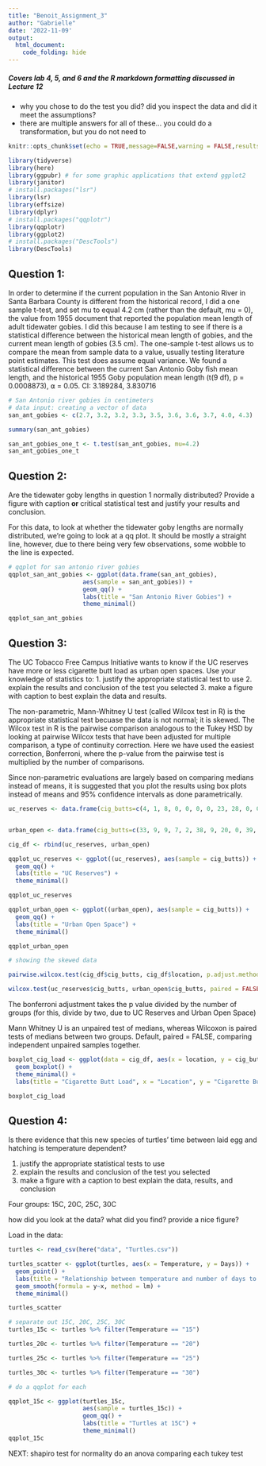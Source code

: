 ```yaml
---
title: "Benoit_Assignment_3"
author: "Gabrielle"
date: '2022-11-09'
output: 
  html_document:
    code_folding: hide
---
```


##### Covers lab 4, 5, and 6 and the R markdown formatting discussed in Lecture 12

- why you chose to do the test you did? did you inspect the data and did it meet the assumptions?
- there are multiple answers for all of these... you could do a transformation, but you do not need to

```r
knitr::opts_chunk$set(echo = TRUE,message=FALSE,warning = FALSE,results=FALSE)

library(tidyverse)
library(here)
library(ggpubr) # for some graphic applications that extend ggplot2
library(janitor)
# install.packages("lsr")
library(lsr)
library(effsize)
library(dplyr)
# install.packages("qqplotr")
library(qqplotr)
library(ggplot2)
# install.packages("DescTools")
library(DescTools)

```

## Question 1:
In order to determine if the current population in the San Antonio River in Santa Barbara County is different from the historical record, I did a one sample t-test, and set mu to equal 4.2 cm (rather than the default, mu = 0), the value from 1955 document that reported the population mean length of adult tidewater gobies. I did this because I am testing to see if there is a statistical difference between the historical mean length of gobies, and the current mean length of gobies (3.5 cm). The one-sample t-test allows us to compare the mean from sample data to a value, usually testing literature point estimates. This test does assume equal variance. 
We found a statistical difference between the current San Antonio Goby fish mean length, and the historical 1955 Goby population mean length (t(9 df), p = 0.0008873), ⍺ = 0.05.
CI: 3.189284, 3.830716

```r
# San Antonio river gobies in centimeters  
# data input: creating a vector of data
san_ant_gobies <- c(2.7, 3.2, 3.2, 3.3, 3.5, 3.6, 3.6, 3.7, 4.0, 4.3)

summary(san_ant_gobies)

san_ant_gobies_one_t <- t.test(san_ant_gobies, mu=4.2)
san_ant_gobies_one_t
```


## Question 2:
Are the tidewater goby lengths in question 1 normally distributed? Provide a figure with caption **or** critical statistical test and justify your results and conclusion.

For this data, to look at whether the tidewater goby lengths are normally distributed, we're going to look at a qq plot. It should be mostly a straight line, however, due to there being very few observations,  some wobble to the line is expected. 

```r
# qqplot for san antonio river gobies
qqplot_san_ant_gobies <- ggplot(data.frame(san_ant_gobies), 
                     aes(sample = san_ant_gobies)) +
                     geom_qq() +
                     labs(title = "San Antonio River Gobies") +
                     theme_minimal()

qqplot_san_ant_gobies
```


## Question 3:
The UC Tobacco Free Campus Initiative wants to know if the UC reserves have more or less cigarette butt load as urban open spaces. 
Use your knowledge of statistics to:
1. justify the appropriate statistical test to use
2. explain the results and conclusion of the test you selected
3. make a figure with caption to best explain the data and results.

The non-parametric, Mann-Whitney U test (called Wilcox test in R) is the appropriate statistical test becuase the data is not normal; it is skewed. The Wilcox test in R is the pairwise comparison analogous to the Tukey HSD by looking at pairwise Wilcox tests that have been adjusted for multiple comparison, a type of continuity correction. Here we have used the easiest correction, Bonferroni, where the p-value from the pairwise test is multiplied by the number of comparisons.

Since non-parametric evaluations are largely based on comparing medians instead of means, it is suggested that you plot the results using box plots instead of means and 95% confidence intervals as done parametrically. 

```r
uc_reserves <- data.frame(cig_butts=c(4, 1, 8, 0, 0, 0, 0, 23, 28, 0, 0, 0, 4, 0, 3, 0, 0, 2, 0, 5, 0, 0, 0, 0, 0),location="Reserve")


urban_open <- data.frame(cig_butts=c(33, 9, 9, 7, 2, 38, 9, 20, 0, 39, 18, 41, 25, 164, 37, 60, 55, 45, 14, 3, 69, 60, 13, 1), location="Urban Open Space")

cig_df <- rbind(uc_reserves, urban_open)

qqplot_uc_reserves <- ggplot((uc_reserves), aes(sample = cig_butts)) +
  geom_qq() +
  labs(title = "UC Reserves") +
  theme_minimal()

qqplot_uc_reserves

qqplot_urban_open <- ggplot((urban_open), aes(sample = cig_butts)) +
  geom_qq() +
  labs(title = "Urban Open Space") +
  theme_minimal()

qqplot_urban_open

# showing the skewed data

```

```r
pairwise.wilcox.test(cig_df$cig_butts, cig_df$location, p.adjust.method = "bonferroni")

wilcox.test(uc_reserves$cig_butts, urban_open$cig_butts, paired = FALSE)
```
The bonferroni adjustment takes the p value divided by the number of groups (for this, divide by two, due to UC Reserves and Urban Open Space)

Mann Whitney U is an unpaired test of medians, whereas Wilcoxon is paired tests of medians between two groups. Default, paired = FALSE, comparing independent unpaired samples together. 

```r
boxplot_cig_load <- ggplot(data = cig_df, aes(x = location, y = cig_butts)) +
  geom_boxplot() +
  theme_minimal() +
  labs(title = "Cigarette Butt Load", x = "Location", y = "Cigarette Butts")

boxplot_cig_load
```





## Question 4:
Is there evidence that this new species of turtles' time between laid egg and hatching is temperature dependent? 

1. justify the appropriate statistical tests to use
2. explain the results and conclusion of the test you selected
3. make a figure with a caption to best explain the data, results, and conclusion


Four groups: 15C, 20C, 25C, 30C

how did you look at the data?
what did you find?
provide a nice figure?

Load in the data:
```r
turtles <- read_csv(here("data", "Turtles.csv"))

turtles_scatter <- ggplot(turtles, aes(x = Temperature, y = Days)) +
  geom_point() +
  labs(title = "Relationship between temperature and number of days to turtle egg hatching", x = "Temperature (C)", y = "Days") +
  geom_smooth(formula = y~x, method = lm) +
  theme_minimal()

turtles_scatter

# separate out 15C, 20C, 25C, 30C
turtles_15c <- turtles %>% filter(Temperature == "15")

turtles_20c <- turtles %>% filter(Temperature == "20")

turtles_25c <- turtles %>% filter(Temperature == "25")

turtles_30c <- turtles %>% filter(Temperature == "30")
```

```r
# do a qqplot for each

qqplot_15c <- ggplot(turtles_15c, 
                     aes(sample = turtles_15c)) +
                     geom_qq() +
                     labs(title = "Turtles at 15C") +
                     theme_minimal()
qqplot_15c

```


NEXT:
shapiro test for normality
do an anova comparing each
tukey test

```r

```

